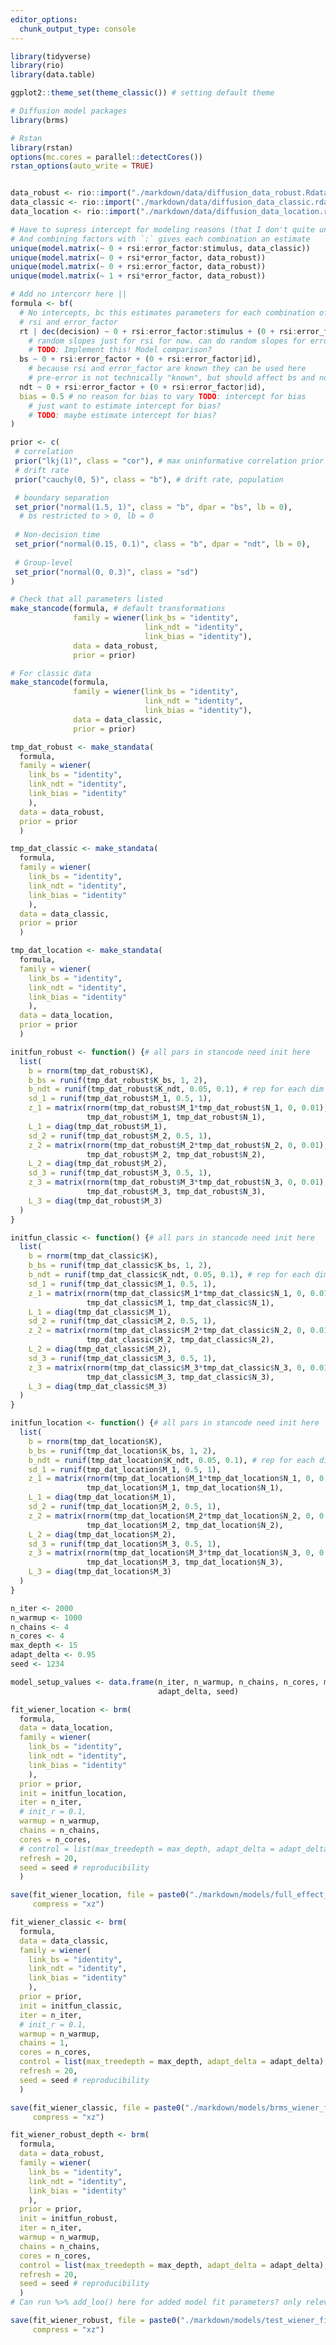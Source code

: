 ```yaml
---
editor_options:
  chunk_output_type: console
---
```

```r
library(tidyverse)
library(rio)
library(data.table)

ggplot2::theme_set(theme_classic()) # setting default theme

# Diffusion model packages
library(brms)

# Rstan
library(rstan)
options(mc.cores = parallel::detectCores())
rstan_options(auto_write = TRUE)

```

```r

```

```r
data_robust <- rio::import("./markdown/data/diffusion_data_robust.Rdata")
data_classic <- rio::import("./markdown/data/diffusion_data_classic.rdata")
data_location <- rio::import("./markdown/data/diffusion_data_location.rdata")
```

```r
# Have to supress intercept for modeling reasons (that I don't quite understand myself)
# And combining factors with `:` gives each combination an estimate
unique(model.matrix(~ 0 + rsi:error_factor:stimulus, data_classic))
unique(model.matrix(~ 0 + rsi*error_factor, data_robust))
unique(model.matrix(~ 0 + rsi:error_factor, data_robust))
unique(model.matrix(~ 1 + rsi*error_factor, data_robust))
```

```r
# Add no intercorr here ||
formula <- bf(
  # No intercepts, bc this estimates parameters for each combination of
  # rsi and error_factor
  rt | dec(decision) ~ 0 + rsi:error_factor:stimulus + (0 + rsi:error_factor:stimulus|id),
    # random slopes just for rsi for now. can do random slopes for error_factor later
    # TODO: Implement this! Model comparison?
  bs ~ 0 + rsi:error_factor + (0 + rsi:error_factor|id),
    # because rsi and error_factor are known they can be used here
    # pre-error is not technically "known", but should affect bs and ndt nonetheless
  ndt ~ 0 + rsi:error_factor + (0 + rsi:error_factor|id),
  bias = 0.5 # no reason for bias to vary TODO: intercept for bias
    # just want to estimate intercept for bias?
    # TODO: maybe estimate intercept for bias? 
)
```

```r
prior <- c(
 # correlation
 prior("lkj(1)", class = "cor"), # max uninformative correlation prior
 # drift rate
 prior("cauchy(0, 5)", class = "b"), # drift rate, population

 # boundary separation
 set_prior("normal(1.5, 1)", class = "b", dpar = "bs", lb = 0), 
  # bs restricted to > 0, lb = 0
 
 # Non-decision time
 set_prior("normal(0.15, 0.1)", class = "b", dpar = "ndt", lb = 0),
 
 # Group-level
 set_prior("normal(0, 0.3)", class = "sd")
)
```

```r
# Check that all parameters listed
make_stancode(formula, # default transformations
              family = wiener(link_bs = "identity", 
                              link_ndt = "identity",
                              link_bias = "identity"),
              data = data_robust, 
              prior = prior)

# For classic data
make_stancode(formula, 
              family = wiener(link_bs = "identity", 
                              link_ndt = "identity",
                              link_bias = "identity"),
              data = data_classic, 
              prior = prior)
```

```r
tmp_dat_robust <- make_standata(
  formula, 
  family = wiener(
    link_bs = "identity", 
    link_ndt = "identity",
    link_bias = "identity"
    ),
  data = data_robust,
  prior = prior
  )

tmp_dat_classic <- make_standata(
  formula, 
  family = wiener(
    link_bs = "identity", 
    link_ndt = "identity",
    link_bias = "identity"
    ),
  data = data_classic,
  prior = prior
  )

tmp_dat_location <- make_standata(
  formula, 
  family = wiener(
    link_bs = "identity", 
    link_ndt = "identity",
    link_bias = "identity"
    ),
  data = data_location,
  prior = prior
  )
```

```r
initfun_robust <- function() {# all pars in stancode need init here
  list(
    b = rnorm(tmp_dat_robust$K), 
    b_bs = runif(tmp_dat_robust$K_bs, 1, 2),
    b_ndt = runif(tmp_dat_robust$K_ndt, 0.05, 0.1), # rep for each dim in ndt
    sd_1 = runif(tmp_dat_robust$M_1, 0.5, 1),
    z_1 = matrix(rnorm(tmp_dat_robust$M_1*tmp_dat_robust$N_1, 0, 0.01),
                 tmp_dat_robust$M_1, tmp_dat_robust$N_1),
    L_1 = diag(tmp_dat_robust$M_1),
    sd_2 = runif(tmp_dat_robust$M_2, 0.5, 1),
    z_2 = matrix(rnorm(tmp_dat_robust$M_2*tmp_dat_robust$N_2, 0, 0.01),
                 tmp_dat_robust$M_2, tmp_dat_robust$N_2),
    L_2 = diag(tmp_dat_robust$M_2),
    sd_3 = runif(tmp_dat_robust$M_3, 0.5, 1),
    z_3 = matrix(rnorm(tmp_dat_robust$M_3*tmp_dat_robust$N_3, 0, 0.01),
                 tmp_dat_robust$M_3, tmp_dat_robust$N_3),
    L_3 = diag(tmp_dat_robust$M_3)
  )
}

initfun_classic <- function() {# all pars in stancode need init here
  list(
    b = rnorm(tmp_dat_classic$K),
    b_bs = runif(tmp_dat_classic$K_bs, 1, 2),
    b_ndt = runif(tmp_dat_classic$K_ndt, 0.05, 0.1), # rep for each dim in ndt
    sd_1 = runif(tmp_dat_classic$M_1, 0.5, 1),
    z_1 = matrix(rnorm(tmp_dat_classic$M_1*tmp_dat_classic$N_1, 0, 0.01),
                 tmp_dat_classic$M_1, tmp_dat_classic$N_1),
    L_1 = diag(tmp_dat_classic$M_1),
    sd_2 = runif(tmp_dat_classic$M_2, 0.5, 1),
    z_2 = matrix(rnorm(tmp_dat_classic$M_2*tmp_dat_classic$N_2, 0, 0.01),
                 tmp_dat_classic$M_2, tmp_dat_classic$N_2),
    L_2 = diag(tmp_dat_classic$M_2),
    sd_3 = runif(tmp_dat_classic$M_3, 0.5, 1),
    z_3 = matrix(rnorm(tmp_dat_classic$M_3*tmp_dat_classic$N_3, 0, 0.01),
                 tmp_dat_classic$M_3, tmp_dat_classic$N_3),
    L_3 = diag(tmp_dat_classic$M_3)
  )
}

initfun_location <- function() {# all pars in stancode need init here
  list(
    b = rnorm(tmp_dat_location$K),
    b_bs = runif(tmp_dat_location$K_bs, 1, 2),
    b_ndt = runif(tmp_dat_location$K_ndt, 0.05, 0.1), # rep for each dim in ndt
    sd_1 = runif(tmp_dat_location$M_1, 0.5, 1),
    z_1 = matrix(rnorm(tmp_dat_location$M_1*tmp_dat_location$N_1, 0, 0.01),
                 tmp_dat_location$M_1, tmp_dat_location$N_1),
    L_1 = diag(tmp_dat_location$M_1),
    sd_2 = runif(tmp_dat_location$M_2, 0.5, 1),
    z_2 = matrix(rnorm(tmp_dat_location$M_2*tmp_dat_location$N_2, 0, 0.01),
                 tmp_dat_location$M_2, tmp_dat_location$N_2),
    L_2 = diag(tmp_dat_location$M_2),
    sd_3 = runif(tmp_dat_location$M_3, 0.5, 1),
    z_3 = matrix(rnorm(tmp_dat_location$M_3*tmp_dat_location$N_3, 0, 0.01),
                 tmp_dat_location$M_3, tmp_dat_location$N_3),
    L_3 = diag(tmp_dat_location$M_3)
  )
}
```

```r
n_iter <- 2000
n_warmup <- 1000
n_chains <- 4
n_cores <- 4
max_depth <- 15
adapt_delta <- 0.95
seed <- 1234

model_setup_values <- data.frame(n_iter, n_warmup, n_chains, n_cores, max_depth,
                                 adapt_delta, seed)
```

```r
fit_wiener_location <- brm(
  formula, 
  data = data_location,
  family = wiener(
    link_bs = "identity", 
    link_ndt = "identity",
    link_bias = "identity"
    ),
  prior = prior, 
  init = initfun_location,
  iter = n_iter, 
  # init_r = 0.1,
  warmup = n_warmup, 
  chains = n_chains,
  cores = n_cores, 
  # control = list(max_treedepth = max_depth, adapt_delta = adapt_delta),
  refresh = 20,
  seed = seed # reproducibility
  )
```

```r
save(fit_wiener_location, file = paste0("./markdown/models/full_effect_location_", Sys.Date(), ".rda"),
     compress = "xz")
```

```r
fit_wiener_classic <- brm(
  formula, 
  data = data_classic,
  family = wiener(
    link_bs = "identity", 
    link_ndt = "identity",
    link_bias = "identity"
    ),
  prior = prior, 
  init = initfun_classic,
  iter = n_iter, 
  # init_r = 0.1,
  warmup = n_warmup, 
  chains = 1,
  cores = n_cores, 
  control = list(max_treedepth = max_depth, adapt_delta = adapt_delta),
  refresh = 20,
  seed = seed # reproducibility
  )
```

```r
save(fit_wiener_classic, file = paste0("./markdown/models/brms_wiener_fit_classic_", Sys.Date(), ".rda"),
     compress = "xz")
```

```r
fit_wiener_robust_depth <- brm(
  formula, 
  data = data_robust,
  family = wiener(
    link_bs = "identity", 
    link_ndt = "identity",
    link_bias = "identity"
    ),
  prior = prior, 
  init = initfun_robust,
  iter = n_iter, 
  warmup = n_warmup, 
  chains = n_chains,
  cores = n_cores, 
  control = list(max_treedepth = max_depth, adapt_delta = adapt_delta),
  refresh = 20,
  seed = seed # reproducibility
  )
# Can run %>% add_loo() here for added model fit parameters? only relevant for model comparison?
```

```r
save(fit_wiener_robust, file = paste0("./markdown/models/test_wiener_fit_robust_", Sys.Date(), ".rda"),
     compress = "xz")
```
